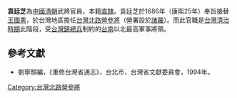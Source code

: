 '''袁廷芝'''為[[中國|中國]][[清朝|清朝]]武將官員，本籍[[直隸|直隸]]。袁廷芝於1686年（康熙25年）奉旨接替[[王國憲|王國憲]]，於台灣地區擔任[[台灣北路營|台灣北路營]][[參將|參將]]（營署設於[[諸羅|諸羅]]）。而此官職是[[台灣清治時期|台灣清治時期]]此階段，受[[台灣鎮|台灣鎮]][[總兵|總兵]]制約的[[台南|台南]]以北最高軍事將領。

{{start box}}
{{s-before|[[王國憲|王國憲]]}}
{{s-title|[[台灣北路營|台灣北路營]][[參將|參將]]|1686年上任}}
{{s-after|[[呂得勝|呂得勝]]}}
{{end box}}

==參考文獻==
*劉寧顏編，《重修台灣省通志》，台北市，台灣省文獻委員會，1994年。

[[Category:台灣北路營參將|Category:台灣北路營參將]]